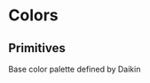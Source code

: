 

<Meta title="Colors/Primitives" />

# Colors

## Primitives

Base color palette defined by Daikin

<ColorPalette>
  <ColorItem
    title="Blue"
    colors={{
      10: ddsVariables.colorBlue10,
      20: ddsVariables.colorBlue20,
      30: ddsVariables.colorBlue30,
      40: ddsVariables.colorBlue40,
      50: ddsVariables.colorBlue50,
      60: ddsVariables.colorBlue60,
      70: ddsVariables.colorBlue70,
      80: ddsVariables.colorBlue80,
      90: ddsVariables.colorBlue90,
      100: ddsVariables.colorBlue100,
      110: ddsVariables.colorBlue110,
      120: ddsVariables.colorBlue120,
      130: ddsVariables.colorBlue130,
    }}
  />
  <ColorItem
    title="Green"
    colors={{
      10: ddsVariables.colorGreen10,
      20: ddsVariables.colorGreen20,
      30: ddsVariables.colorGreen30,
      40: ddsVariables.colorGreen40,
      50: ddsVariables.colorGreen50,
      60: ddsVariables.colorGreen60,
      70: ddsVariables.colorGreen70,
      80: ddsVariables.colorGreen80,
      90: ddsVariables.colorGreen90,
      100: ddsVariables.colorGreen100,
      110: ddsVariables.colorGreen110,
    }}
  />
  <ColorItem
    title="Yellow"
    colors={{
      10: ddsVariables.colorYellow10,
      20: ddsVariables.colorYellow20,
      30: ddsVariables.colorYellow30,
      40: ddsVariables.colorYellow40,
      50: ddsVariables.colorYellow50,
      60: ddsVariables.colorYellow60,
      70: ddsVariables.colorYellow70,
      80: ddsVariables.colorYellow80,
      90: ddsVariables.colorYellow90,
      100: ddsVariables.colorYellow100,
      110: ddsVariables.colorYellow110,
    }}
  />
  <ColorItem
    title="Orange"
    colors={{
      10: ddsVariables.colorOrange10,
      20: ddsVariables.colorOrange20,
      30: ddsVariables.colorOrange30,
      40: ddsVariables.colorOrange40,
      50: ddsVariables.colorOrange50,
      60: ddsVariables.colorOrange60,
      70: ddsVariables.colorOrange70,
      80: ddsVariables.colorOrange80,
      90: ddsVariables.colorOrange90,
      100: ddsVariables.colorOrange100,
      110: ddsVariables.colorOrange110,
    }}
  />
  <ColorItem
    title="Red"
    colors={{
      10: ddsVariables.colorRed10,
      20: ddsVariables.colorRed20,
      30: ddsVariables.colorRed30,
      40: ddsVariables.colorRed40,
      50: ddsVariables.colorRed50,
      60: ddsVariables.colorRed60,
      70: ddsVariables.colorRed70,
      80: ddsVariables.colorRed80,
      90: ddsVariables.colorRed90,
      100: ddsVariables.colorRed100,
      110: ddsVariables.colorRed110,
    }}
  />
  <ColorItem
    title="Magenta"
    colors={{
      10: ddsVariables.colorMagenta10,
      20: ddsVariables.colorMagenta20,
      30: ddsVariables.colorMagenta30,
      40: ddsVariables.colorMagenta40,
      50: ddsVariables.colorMagenta50,
      60: ddsVariables.colorMagenta60,
      70: ddsVariables.colorMagenta70,
      80: ddsVariables.colorMagenta80,
      90: ddsVariables.colorMagenta90,
      100: ddsVariables.colorMagenta100,
      110: ddsVariables.colorMagenta110,
    }}
  />
  <ColorItem
    title="Grey"
    colors={{
      10: ddsVariables.colorGrey10,
      20: ddsVariables.colorGrey20,
      30: ddsVariables.colorGrey30,
      40: ddsVariables.colorGrey40,
      50: ddsVariables.colorGrey50,
      60: ddsVariables.colorGrey60,
      70: ddsVariables.colorGrey70,
      80: ddsVariables.colorGrey80,
      90: ddsVariables.colorGrey90,
      100: ddsVariables.colorGrey100,
    }}
  />
  <ColorItem
    title="Cool Grey"
    colors={{
      10: ddsVariables.colorCoolgrey10,
      20: ddsVariables.colorCoolgrey20,
      30: ddsVariables.colorCoolgrey30,
      40: ddsVariables.colorCoolgrey40,
      50: ddsVariables.colorCoolgrey50,
      60: ddsVariables.colorCoolgrey60,
      70: ddsVariables.colorCoolgrey70,
      80: ddsVariables.colorCoolgrey80,
      90: ddsVariables.colorCoolgrey90,
      100: ddsVariables.colorCoolgrey100,
      110: ddsVariables.colorCoolgrey110,
    }}
  />
  <ColorItem title="Black" colors={{ black: ddsVariables.colorBlack }} />
  <ColorItem title="White" colors={{ white: ddsVariables.colorWhite }} />
</ColorPalette>
